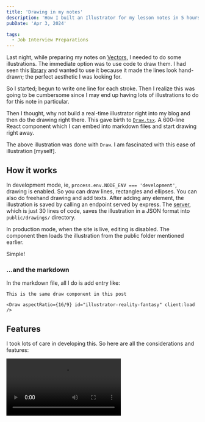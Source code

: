 ```yaml
---
title: 'Drawing in my notes'
description: 'How I built an Illustrator for my lesson notes in 5 hours.'
pubDate: 'Apr 3, 2024'

tags:
  - Job Interview Preparations
---
```



Last night, while preparing my notes on [Vectors](/lesson-notes/vector-i), I needed to do some illustrations. The immediate option was to use code to draw them. I had seen this [library](https://roughjs.com) and wanted to use it because it made the lines look hand-drawn; the perfect aesthetic I was looking for.

So I started; begun to write one line for each stroke. Then I realize this was going to be cumbersome since I may end up having lots of illustrations to do for this note in particular.

Then I thought, why not build a real-time illustrator right into my blog and then do the drawing right there. This gave birth to [`Draw.tsx`](https://github.com/blackmann/blackmann.github.io/blob/1647251decf6dc1345883d399758fe853b7141e2/src/components/Draw.tsx). A 600-line React component which I can embed into markdown files and start drawing right away.

<Draw aspectRatio={16/9} id="illustrator-reality-fantasy" client:load />

The above illustration was done with `Draw`. I am fascinated with this ease of illustration [myself].

## How it works

In development mode, ie, `process.env.NODE_ENV === 'development'`, drawing is enabled. So you can draw lines, rectangles and ellipses. You can also do freehand drawing and add texts. After adding any element, the illustration is saved by calling an endpoint served by express. The [server](https://github.com/blackmann/blackmann.github.io/blob/1647251decf6dc1345883d399758fe853b7141e2/draw-server.mjs), which is just 30 lines of code, saves the illustration in a JSON format into `public/drawings/` directory.

In production mode, when the site is live, editing is disabled. The component then loads the illustration from the public folder mentioned earlier.

Simple!

### ...and the markdown

In the markdown file, all I do is add entry like:

```astro
This is the same draw component in this post

<Draw aspectRatio={16/9} id="illustrator-reality-fantasy" client:load />
```

## Features

I took lots of care in developing this. So here are all the considerations and features:

<video class="mb-4" src="/draw.mp4" autoplay loop controls playsinline />

- **Light + dark modes**. If you toggled between light and dark modes, the colors change to fit. So black outlines become white in dark mode. Darker colors are slightly brighter in dark mode as well.

- **Responsivenes**. If you shrink/expand the viewport, the illustration adapts. Also pixel densities have been taken care of.

- **Illustration outline**. Yupp, so you can remove some elements as and when without having to clear everything.

- **Edit after publish**: I can always edit an illustration. Even after years, right there!

## I'm happy

I'm very happy to have invested in this as it's going to ease my authoring workflow SIGNIFICANTLY. Compared to the following methods, this beats all:

- **Figma/Excalidraw?** Using these will mean I open another app and export some SVG, put it in the right directory. Edit the color values to make them responsive to color schemes.